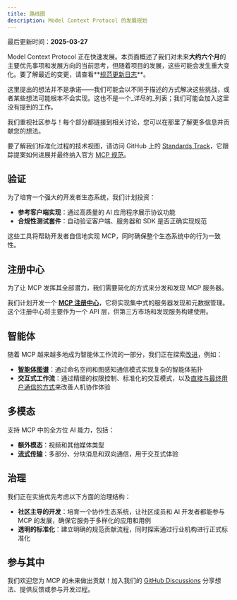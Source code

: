 ```yaml
---
title: 路线图
description: Model Context Protocol 的发展规划
---
```


<Info>最后更新时间：**2025-03-27**</Info>

Model Context Protocol 正在快速发展。本页面概述了我们对未来**大约六个月**的主要优先事项和发展方向的当前思考，但随着项目的发展，这些可能会发生重大变化。要了解最近的变更，请查看**[规范更新日志](/specification/2025-03-26/changelog/)**。

<Note>这里提出的想法并不是承诺——我们可能会以不同于描述的方式解决这些挑战，或者某些想法可能根本不会实现。这也不是一个_详尽的_列表；我们可能会加入这里没有提到的工作。</Note>

我们重视社区参与！每个部分都链接到相关讨论，您可以在那里了解更多信息并贡献您的想法。

要了解我们标准化过程的技术视图，请访问 GitHub 上的 [Standards Track](https://github.com/orgs/modelcontextprotocol/projects/2/views/2)，它跟踪提案如何进展并最终纳入官方 [MCP 规范](https://spec.modelcontextprotocol.io)。

## 验证

为了培育一个强大的开发者生态系统，我们计划投资：

- **参考客户端实现**：通过高质量的 AI 应用程序展示协议功能
- **合规性测试套件**：自动验证客户端、服务器和 SDK 是否正确实现规范

这些工具将帮助开发者自信地实现 MCP，同时确保整个生态系统中的行为一致性。

## 注册中心

为了让 MCP 发挥其全部潜力，我们需要简化的方式来分发和发现 MCP 服务器。

我们计划开发一个 [**MCP 注册中心**](https://github.com/orgs/modelcontextprotocol/discussions/159)，它将实现集中式的服务器发现和元数据管理。这个注册中心将主要作为一个 API 层，供第三方市场和发现服务构建使用。

## 智能体

随着 MCP 越来越多地成为智能体工作流的一部分，我们正在探索[改进](https://github.com/modelcontextprotocol/specification/discussions/111)，例如：

- **[智能体图谱](https://github.com/modelcontextprotocol/specification/discussions/94)**：通过命名空间和图感知通信模式实现复杂的智能体拓扑
- **交互式工作流**：通过精细的权限控制、标准化的交互模式，以及[直接与最终用户通信的方式](https://github.com/modelcontextprotocol/specification/issues/97)来改善人机协作体验

## 多模态

支持 MCP 中的全方位 AI 能力，包括：

- **额外模态**：视频和其他媒体类型
- **[流式传输](https://github.com/modelcontextprotocol/specification/issues/117)**：多部分、分块消息和双向通信，用于交互式体验

## 治理

我们正在实施优先考虑以下方面的治理结构：

- **社区主导的开发**：培育一个协作生态系统，让社区成员和 AI 开发者都能参与 MCP 的发展，确保它服务于多样化的应用和用例
- **透明的标准化**：建立明确的规范贡献流程，同时探索通过行业机构进行正式标准化

## 参与其中

我们欢迎您为 MCP 的未来做出贡献！加入我们的 [GitHub Discussions](https://github.com/orgs/modelcontextprotocol/discussions) 分享想法、提供反馈或参与开发过程。
